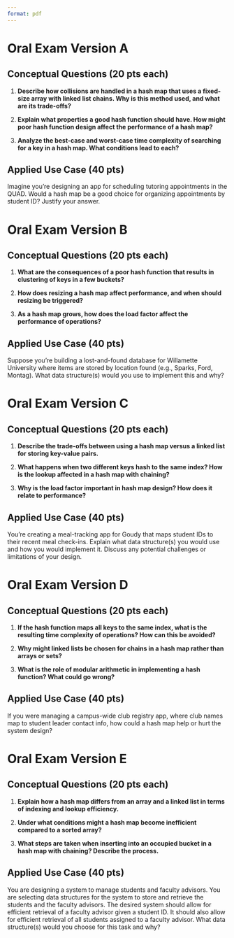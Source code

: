 ```yaml
---
format: pdf
---
```


# Oral Exam Version A

## Conceptual Questions (20 pts each)

1. **Describe how collisions are handled in a hash map that uses a fixed-size array with linked list chains. Why is this method used, and what are its trade-offs?**  

2. **Explain what properties a good hash function should have. How might poor hash function design affect the performance of a hash map?**  

3. **Analyze the best-case and worst-case time complexity of searching for a key in a hash map. What conditions lead to each?**  

## Applied Use Case (40 pts)

Imagine you're designing an app for scheduling tutoring appointments in the QUAD. Would a hash map be a good choice for organizing appointments by student ID? Justify your answer.

\newpage

# Oral Exam Version B

## Conceptual Questions (20 pts each)

1. **What are the consequences of a poor hash function that results in clustering of keys in a few buckets?**  

2. **How does resizing a hash map affect performance, and when should resizing be triggered?**  

3. **As a hash map grows, how does the load factor affect the performance of operations?**  

## Applied Use Case (40 pts)

Suppose you're building a lost-and-found database for Willamette University where items are stored by location found (e.g., Sparks, Ford, Montag). What data structure(s) would you use to implement this and why?

\newpage

# Oral Exam Version C

## Conceptual Questions (20 pts each)

1. **Describe the trade-offs between using a hash map versus a linked list for storing key-value pairs.**  

2. **What happens when two different keys hash to the same index? How is the lookup affected in a hash map with chaining?**  

3. **Why is the load factor important in hash map design? How does it relate to performance?**  

## Applied Use Case (40 pts)

You're creating a meal-tracking app for Goudy that maps student IDs to their recent meal check-ins. Explain what data structure(s) you would use and how you would implement it. Discuss any potential challenges or limitations of your design.

\newpage

# Oral Exam Version D

## Conceptual Questions (20 pts each)

1. **If the hash function maps all keys to the same index, what is the resulting time complexity of operations? How can this be avoided?**  

2. **Why might linked lists be chosen for chains in a hash map rather than arrays or sets?**  

3. **What is the role of modular arithmetic in implementing a hash function? What could go wrong?**  

## Applied Use Case (40 pts)

If you were managing a campus-wide club registry app, where club names map to student leader contact info, how could a hash map help or hurt the system design?

\newpage

# Oral Exam Version E

## Conceptual Questions (20 pts each)

1. **Explain how a hash map differs from an array and a linked list in terms of indexing and lookup efficiency.**  

2. **Under what conditions might a hash map become inefficient compared to a sorted array?**  

3. **What steps are taken when inserting into an occupied bucket in a hash map with chaining? Describe the process.**  

## Applied Use Case (40 pts)

You are designing a system to manage students and faculty advisors. You are selecting data structures for the system to store and retrieve the students and the faculty advisors. The desired system should allow for efficient retrieval of a faculty advisor given a student ID. It should also allow for efficient retrieval of all students assigned to a faculty advisor. What data structure(s) would you choose for this task and why?

\newpage

